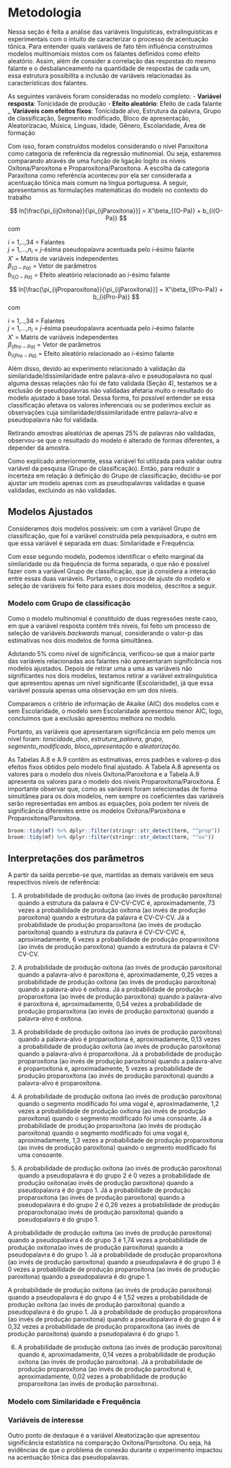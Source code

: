 # Metodologia {#metodologia}

Nessa seção é feita a análise das variáveis linguísticas, extralinguísticas e experimentais com o intuito de caracterizar o processo de acentuação tônica. Para entender quais variáveis de fato têm influência construímos modelos multinomiais mistos com os falantes definidos como efeito aleatório. Assim, além de consider a correlação das respostas do mesmo falante e o desbalanceamento na quantidade de respostas de cada um, essa estrutura possibilita a inclusão de variáveis relacionadas às características dos falantes.

As seguintes variáveis foram consideradas no modelo completo:
- __Variável resposta__: Tonicidade de produção
- __Efeito aleatório__: Efeito de cada falante
_ __Variáveis com efeitos fixos__: Tonicidade alvo, Estrutura da palavra, Grupo de classificação, Segmento modificado, Bloco de apresentação, Aleatorizacao, Música, Línguas, Idade, Gênero, Escolaridade, Área de formação

Com isso, foram construídos modelos considerando o nível Paroxítona como categoria de referência da regressão mutinomial. Ou seja, estaremos comparando através de uma função de ligação logito os níveis Oxítona/Paroxítona e Proparoxítona/Paroxítona. A escolha da categoria Paraxítona como referência aconteceu por ela ser considerada a acentuação tônica mais comum na língua portuguesa. A seguir, apresentamos as formulações matemáticas do modelo no contexto do trabalho

$$ ln[\frac{\pi_{ijOxítona}}{\pi_{ijParoxítona}}] = X'\beta_{(O-Pa)} + b_{i(O-Pa)} $$
com 
 
$i$ = 1,..,34 = Falantes  
$j$ = 1,...,$n_i$ = $j$-ésima pseudopalavra acentuada pelo $i$-ésimo falante  
$X'$ = Matris de variáveis independentes  
$\beta_{(O-Pa)}$ = Vetor de parâmetros  
$b_{i(O-Pa)}$ = Efeito aleatório relacionado ao $i$-ésimo falante

$$ ln[\frac{\pi_{ijProparoxítona}}{\pi_{ijParoxítona}}] = X'\beta_{(Pro-Pa)} + b_{i(Pro-Pa)} $$
com 

$i$ = 1,..,34 = Falantes  
$j$ = 1,...,$n_i$ = $j$-ésima pseudopalavra acentuada pelo $i$-ésimo falante  
$X'$ = Matris de variáveis independentes  
$\beta_{(Pro-Pa)}$ = Vetor de parâmetros  
$b_{i(Pro-Pa)}$ = Efeito aleatório relacionado ao $i$-ésimo falante


Além disso, devido ao experimento relacionado à validação da similaridade/dissimilaridade entre palavra-alvo e pseudopalavra no qual alguma dessas relações não foi de fato validada (Seção 4), testamos se a exclusão de pseudopalavras não validadas afetaria muito o resultado do modelo ajustado à base total. Dessa forma, foi possível entender se essa classificação afetava os valores inferenciais ou se poderímos excluir as observações cuja similaridade/dissimilaridade entre palavra-alvo e pseudopalavra não foi validada.

Retirando amostras aleatórias de apenas 25% de palavras não validadas, observou-se que o resultado do modelo é alterado de formas diferentes, a depender da amostra. 

Como explicado anteriormente, essa variável foi utilizada para validar outra variável da pesquisa (Grupo de classificação). Então, para reduzir a incerteza em relação à definição do Grupo de classificação, decidiu-se por ajustar um modelo apenas com as pseudopalavras validadas e quase validadas, excluindo as não validadas.


## Modelos Ajustados

Consideramos dois modelos possíveis: um com a variável Grupo de classificação, que foi a variável construída pela pesquisadora, e outro em que essa variável é separada em duas: Similaridade e Frequência.

Com esse segundo modelo, podemos identificar o efeito marginal da similaridade ou da frequência de forma separada, o que não é possível fazer com a variável Grupo de classificação, que já considera a interação entre essas duas variáveis. Portanto, o processo de ajuste do modelo e seleção de variáveis foi feito para esses dois modelos, descritos a seguir.

### Modelo com Grupo de classificação

Como o modelo multinomial é constituído de duas regressões neste caso, em que a variável resposta contém três níveis, foi feito um processo de seleção de variáveis _backwards_ manual, considerando o valor-p das estimativas nos dois modelos de forma simultânea.

Adotando 5% como nível de significância, verificou-se que a maior parte das variáveis relacionadas aos falantes  não apresentaram significância nos modelos ajustados. Depois de retirar uma a uma as variáveis não significantes nos dois modelos, testamos retirar a variável extralinguística que apresentou apenas um nível significante (Escolaridade), já que essa variável possuía apenas uma observação em um dos níveis. 

Comparamos o critério de informação de Akaike (AIC) dos modelos com e sem Escolaridade, o modelo sem Escolaridade apresentou menor AIC, logo, concluímos que a exclusão apresentou melhora no modelo.

Portanto, as variáveis que apresentaram significância em pelo menos um nível foram: _tonicidade_alvo_, _estrutura_palavra_, _grupo_, _segmento_modificado_, _bloco_apresentação_ e _aleatorização_. 

As Tabelas A.8 e A.9 contêm as estimativas, erros padrões e valores-p dos efeitos fixos obtidos pelo modelo final ajustado. A Tabela A.8 apresenta os valores para o modelo dos níveis Oxítona/Paroxítona e a Tabela A.9 apresenta os valores para o modelo dos níveis Proparoxítona/Paroxítona. É importante observar que, como as variáveis foram selecionadas de forma simultânea para os dois modelos, nem sempre os coeficientes das variáveis serão representadas em ambos as equações, pois podem ter níveis de significância diferentes entre os modelos Oxítona/Paroxítona e Proparoxítona/Paroxítona.


```r
broom::tidy(mf) %>% dplyr::filter(stringr::str_detect(term, "^prop"))
broom::tidy(mf) %>% dplyr::filter(stringr::str_detect(term, "^ox"))
```


## Interpretações dos parâmetros

A partir da saída percebe-se que, mantidas as demais variáveis em seus respectivos níveis de referência:

1) A probabilidade de produção oxítona (ao invés de produção paroxítona)
quando a estrutura da palavra é CV-CV-CVC é, aproximadamente, 73 vezes a probabilidade de produção
oxítona (ao invés de produção paroxítona) quando a estrutura da palavra é CV-CV-CV. Já a 
probabilidade de produção proparoxítona (ao invés de produção paroxítona) quando a estrutura da
palavra é CV-CV-CVC é, aproximadamente, 6 vezes a probabilidade de produção proparoxítona 
(ao invés de produção paroxítona) quando a estrutura da palavra é CV-CV-CV. 

2) A probabilidade de produção oxítona (ao invés de produção paroxítona) quando a palavra-alvo é
paroxítona é, aproximadamente, 0,25 vezes a probabilidade de produção oxítona (ao invés de produção
paroxítona) quando a palavra-alvo é oxítona. Já a probabilidade de produção proparoxítona (ao invés
de produção paroxítona) quando a palavra-alvo é paroxítona é, aproximadamente, 0,54 vezes a
probabilidade de produção proparoxítona (ao invés de produção paroxítona) quando a palavra-alvo é
oxítona. 

3) A probabilidade de produção oxítona (ao invés de produção paroxítona) quando a palavra-alvo é
proparoxítona é, aproximadamente, 0,13 vezes a probabilidade de produção oxítona (ao invés de
produção paroxítona) quando a palavra-alvo é proparoxítona. Já a probabilidade de produção
proparoxítona (ao invés de produção paroxítona) quando a palavra-alvo é proparoxítona é,
aproximadamente, 5 vezes a probabilidade de produção proparoxítona (ao invés de produção paroxítona)
quando a palavra-alvo é proparoxítona. 

4) A probabilidade de produção oxítona (ao invés de produção paroxítona) quando o segmento modificado
foi uma vogal é, aproximadamente, 1,2 vezes a probabilidade de produção oxítona (ao invés de produção
paroxítona) quando o segmento modificado foi uma consoante. Já a probabilidade de produção
proparoxítona (ao invés de produção paroxítona) quando o segmento modificado foi uma vogal é,
aproximadamente, 1,3 vezes a probabilidade de produção proparoxítona (ao invés de produção
paroxítona) quando o segmento modificado foi uma consoante. 

5) A probabilidade de produção oxítona (ao invés de produção paroxítona) quando a pseudopalavra é do
grupo 2 é 0 vezes a probabilidade de produção oxítona(ao invés de produção paroxítona) quando a
pseudopalavra é do grupo 1. Já a probabilidade de produção proparoxítona (ao invés de produção
paroxítona) quando a pseudopalavra é do grupo 2 é 0,26 vezes a probabilidade de produção
proparoxítona(ao invés de produção paroxítona) quando a pseudopalavra é do grupo 1.

A probabilidade de produção oxítona (ao invés de produção paroxítona) quando a pseudopalavra é do
grupo 3 é 1,74 vezes a probabilidade de produção oxítona(ao invés de produção paroxítona) quando a
pseudopalavra é do grupo 1. Já a probabilidade de produção proparoxítona (ao invés de produção
paroxítona) quando a pseudopalavra é do grupo 3 é 0 vezes a probabilidade de produção proparoxítona 
(ao invés de produção paroxítona) quando a pseudopalavra é do grupo 1. 

A probabilidade de produção oxítona (ao invés de produção paroxítona) quando a pseudopalavra é do
grupo 4 é 1,52 vezes a probabilidade de produção oxítona (ao invés de produção paroxítona) quando a
pseudopalavra é do grupo 1. Já a probabilidade de produção proparoxítona (ao invés de produção
paroxítona) quando a pseudopalavra é do grupo 4 é 0,32 vezes a probabilidade de produção
proparoxítona (ao invés de produção paroxítona) quando a pseudopalavra é do grupo 1. 

6) A probabilidade de produção oxítona (ao invés de produção paroxítona) quando é, aproximadamente,
0,14 vezes a probabilidade de produção oxítona (ao invés de produção paroxítona). Já a probabilidade
de produção proparoxítona (ao invés de produção paroxítona)  é, aproximadamente, 0,02 vezes a
probabilidade de produção proparoxítona (ao invés de produção paroxítona). 



### Modelo com Similaridade e Frequência


### Variáveis de interesse

Outro ponto de destaque é a variável Aleatorização que apresentou significância estatística na comparação Oxítona/Paroxítona. Ou seja, há evidências de que o problema de conexão durante o experimento impactou na acentuação tônica das pseudopalavras.


\newpage
